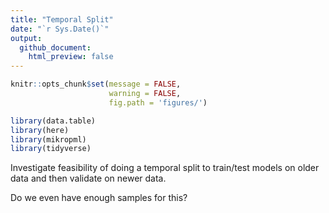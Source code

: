 ```yaml
---
title: "Temporal Split"
date: "`r Sys.Date()`"
output: 
  github_document:
    html_preview: false
---
```


```r
knitr::opts_chunk$set(message = FALSE,
                      warning = FALSE,
                      fig.path = 'figures/')
```
```r
library(data.table)
library(here)
library(mikropml)
library(tidyverse)
```

Investigate feasibility of doing a temporal split to train/test models on older data
and then validate on newer data.

Do we even have enough samples for this?